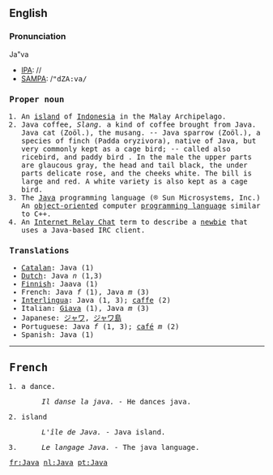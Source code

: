 ==English==
===Pronunciation===
Ja"va 
*[[IPA]]: //
*[[SAMPA]]: /<tt>"dZA:va/

===Proper noun===

# An [[island]] of [[Indonesia]] in the Malay Archipelago.
# Java coffee, ''Slang.'' a kind of coffee brought from Java. Java cat (Zoöl.), the musang. -- Java sparrow (Zoöl.), a species of finch (Padda oryzivora), native of Java, but very commonly kept as a cage bird; -- called also ricebird, and paddy bird . In the male the upper parts are glaucous gray, the head and tail black, the under parts delicate rose, and the cheeks white. The bill is large and red. A white variety is also kept as a cage bird.
# The [[w:Java programming language|Java]] programming language (&#0174; Sun Microsystems, Inc.) An [[object-oriented]] computer [[programming language]] similar to C++.
# An [[Internet Relay Chat]] term to describe a [[newbie]] that uses a Java-based IRC client.

===Translations===

*[[Catalan]]: Java (1)
*[[Dutch]]: Java ''n'' (1,3)
*[[Finnish]]: Jaava (1)
*French: Java ''f'' (1), Java ''m'' (3)
*[[Interlingua]]: Java (1, 3); [[caffe]] (2)
*Italian: [[Giava]] (1), Java ''m'' (3)
*Japanese: [[ジャワ]], [[ジャワ島]]
*Portuguese: Java ''f'' (1, 3); [[café]] ''m'' (2)
*Spanish: Java (1)

----

==French==

#a dance.
#:''Il danse la java.'' - He dances java.
#island
#: ''L'île de Java.'' - Java island.
#
#: ''Le langage Java.'' - The java language.

[[fr:Java]]
[[nl:Java]]
[[pt:Java]]